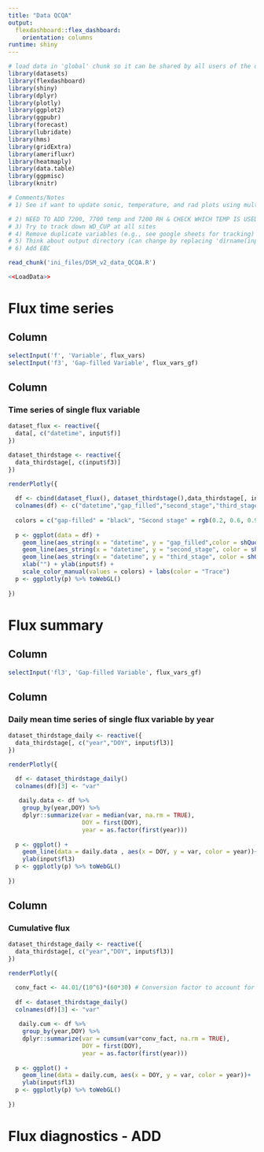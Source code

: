 ```yaml
---
title: "Data QCQA" 
output: 
  flexdashboard::flex_dashboard:
    orientation: columns
runtime: shiny
---
```


```r
# load data in 'global' chunk so it can be shared by all users of the dashboard
library(datasets)
library(flexdashboard)
library(shiny)
library(dplyr)
library(plotly)
library(ggplot2)
library(ggpubr)
library(forecast)
library(lubridate)
library(hms)
library(gridExtra)
library(amerifluxr)
library(heatmaply)
library(data.table)
library(ggpmisc)
library(knitr)
```
```r
# Comments/Notes
# 1) See if want to update sonic, temperature, and rad plots using multiple_plotlys

# 2) NEED TO ADD 7200, 7700 temp and 7200 RH & CHECK WHICH TEMP IS USED TO SONIC (cross wind corrected or no) ADD HERE after MEETING ON THURSDAY!
# 3) Try to track down WD_CUP at all sites
# 4) Remove duplicate variables (e.g., see google sheets for tracking)
# 5) Think about output directory (can change by replacing 'dirname(inputFile)' above)
# 6) Add EBC
```

<!-- specify init file to read -->
```r
read_chunk('ini_files/DSM_v2_data_QCQA.R')
```

```r
<<LoadData>>
```

Flux time series 
=======================================================================

Column {.sidebar}
-----------------------------------------------------------------------

```r
selectInput('f', 'Variable', flux_vars) 
selectInput('f3', 'Gap-filled Variable', flux_vars_gf) 
```

Column
-----------------------------------------------------------------------

### Time series of single flux variable

```r

dataset_flux <- reactive({
  data[, c("datetime", input$f)]
})

dataset_thirdstage <- reactive({
  data_thirdstage[, c(input$f3)]
})
  
renderPlotly({

  df <- cbind(dataset_flux(), dataset_thirdstage(),data_thirdstage[, input$f])
  colnames(df) <- c("datetime","gap_filled","second_stage","third_stage")
  
  colors = c("gap-filled" = "black", "Second stage" = rgb(0.2, 0.6, 0.9, 1), "Third stage" = "#69b3a2")
  
  p <- ggplot(data = df) +
    geom_line(aes_string(x = "datetime", y = "gap_filled",color = shQuote("Gap-filled")))+
    geom_line(aes_string(x = "datetime", y = "second_stage", color = shQuote("Second stage")))+
    geom_line(aes_string(x = "datetime", y = "third_stage", color = shQuote("Third stage")))+
    xlab("") + ylab(input$f) +
    scale_color_manual(values = colors) + labs(color = "Trace")
  p <- ggplotly(p) %>% toWebGL()
  
})

```

Flux summary
=======================================================================

Column {.sidebar}
-----------------------------------------------------------------------

```r
selectInput('fl3', 'Gap-filled Variable', flux_vars_gf) 
```

Column {data-width=600}
-----------------------------------------------------------------------

### Daily mean time series of single flux variable by year

```r

dataset_thirdstage_daily <- reactive({
  data_thirdstage[, c("year","DOY", input$fl3)]
})

renderPlotly({

  df <- dataset_thirdstage_daily()
  colnames(df)[3] <- "var"
  
   daily.data <- df %>%
    group_by(year,DOY) %>%
    dplyr::summarize(var = median(var, na.rm = TRUE),
                     DOY = first(DOY),
                     year = as.factor(first(year)))
  
  p <- ggplot() +
    geom_line(data = daily.data , aes(x = DOY, y = var, color = year))+ 
    ylab(input$fl3)
  p <- ggplotly(p) %>% toWebGL()
  
})
```

Column {data-width=400}
-----------------------------------------------------------------------

### Cumulative flux

```r

dataset_thirdstage_daily <- reactive({
  data_thirdstage[, c("year","DOY", input$fl3)]
})

renderPlotly({

  conv_fact <- 44.01/(10^6)*(60*30) # Conversion factor to account for the number of gCO2 per 30 min
  
  df <- dataset_thirdstage_daily()
  colnames(df)[3] <- "var"
  
   daily.cum <- df %>%
    group_by(year,DOY) %>%
    dplyr::summarize(var = cumsum(var*conv_fact, na.rm = TRUE),
                     DOY = first(DOY),
                     year = as.factor(first(year)))
  
  p <- ggplot() +
    geom_line(data = daily.cum, aes(x = DOY, y = var, color = year))+ 
    ylab(input$fl3)
  p <- ggplotly(p) %>% toWebGL()
  
})
```


Flux diagnostics - ADD
=======================================================================
